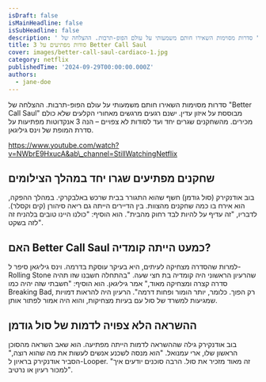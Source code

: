 ```yaml
---
isDraft: false
isMainHeadline: false
isSubHeadline: false
description: ' סדרות מסוימות השאירו חותם משמעותי על עולם הפופ-תרבות. ההצלחה של "Better Call Saul" מבוססת על איזון עדין. ישנם רגעים מרגשים מאחורי הקלעים של'
title: 3 סודות מפתיעים על Better Call Saul
cover: images/better-call-saul-cardiaco-1.jpg
category: netflix
publishedTime: '2024-09-29T00:00:00.000Z'
authors:
  - jane-doe
---
```


סדרות מסוימות השאירו חותם משמעותי על עולם הפופ-תרבות. ההצלחה של "Better Call Saul" מבוססת על איזון עדין. ישנם רגעים מרגשים מאחורי הקלעים שלא כולם מכירים. מהשחקנים שגרים יחד ועד לסודות לא צפויים – הנה 3 אנקדוטות מפתיעות על סדרת המופת של וינס גיליגאן.

https://www.youtube.com/watch?v=NWbrE9HxucA&ab\_channel=StillWatchingNetflix

## שחקנים מפתיעים שגרו יחד במהלך הצילומים

בוב אודנקירק (סול גודמן) חשף שהוא התגורר בבית שרכש באלבקרקי. במהלך ההפקה, הוא אירח בו כמה שחקנים מהצוות. בין הדיירים הייתה גם ריאה סיהורן (קים וקסלר). לדבריו, "זה עדיף על להיות לבד רחוק מהבית". הוא הוסיף: "כולנו היינו טובים בלהניח זה לזה בשקט".

## האם Better Call Saul כמעט הייתה קומדיה?

למרות שהסדרה מצחיקה לעיתים, היא בעיקר עוסקת בדרמה. וינס גיליגאן סיפר ל-Rolling Stone שהרעיון הראשוני היה קומדיה בת חצי שעה. "בהתחלה חשבנו שזו תהיה סדרה קצרה ומצחיקה מאוד," אמר גיליגאן. הוא הוסיף: "חשבתי שזה יהיה כמו Breaking Bad, רק הפוך. כלומר, יותר הומור ופחות דרמה". הרעיון היה להראות דמויות שמגיעות למשרד של סול עם בעיות מצחיקות, והוא היה אמור לפתור אותן.

## ההשראה הלא צפויה לדמות של סול גודמן

בוב אודנקירק גילה שההשראה לדמות הייתה מפתיעה. הוא שאב השראה מהסוכן הראשון שלו, ארי עמנואל. "הוא מנסה לשכנע אנשים לעשות את מה שהוא רוצה," הסביר אודנקירק בראיון ל-Looper. "זה מאוד מזכיר את סול. הרבה סוכנים יודעים איך למכור רעיון או נרטיב".
